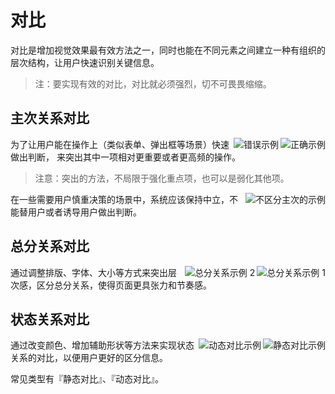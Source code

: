 
<Meta title="设计规范|Ant Design/设计原则/对比" />

# 对比

对比是增加视觉效果最有效方法之一，同时也能在不同元素之间建立一种有组织的层次结构，让用户快速识别关键信息。

> 注：要实现有效的对比，对比就必须强烈，切不可畏畏缩缩。


## 主次关系对比

<img class="preview-img good" align="right" alt="正确示例" src="https://gw.alipayobjects.com/zos/rmsportal/DXDSNzVmrVwVRJCTyaTH.png" />

<img class="preview-img bad" align="right" alt="错误示例" src="https://gw.alipayobjects.com/zos/rmsportal/tMlELOuJrJrrYtTAbnlu.png" />

为了让用户能在操作上（类似表单、弹出框等场景）快速做出判断， 来突出其中一项相对更重要或者更高频的操作。

> 注意：突出的方法，不局限于强化重点项，也可以是弱化其他项。


<img class="preview-img" align="right" alt="不区分主次的示例" description="『通过』和『驳回』都使用次按钮，系统保持中立。" src="https://gw.alipayobjects.com/zos/rmsportal/gniiMTPEHagxaelGBjAe.png" />

在一些需要用户慎重决策的场景中，系统应该保持中立，不能替用户或者诱导用户做出判断。


## 总分关系对比

<img class="preview-img" align="right" alt="总分关系示例 1" src="https://gw.alipayobjects.com/zos/rmsportal/mGCufzQKHZvViwxAVPPY.png" />

<img class="preview-img" align="right" alt="总分关系示例 2" src="https://gw.alipayobjects.com/zos/rmsportal/vQrVvLzKbGXbZotcaMVg.png" />

通过调整排版、字体、大小等方式来突出层次感，区分总分关系，使得页面更具张力和节奏感。


## 状态关系对比

<img class="preview-img" align="right" alt="静态对比示例" description="用不同颜色点，来表明不同状态。" src="https://gw.alipayobjects.com/zos/rmsportal/PMVYKxaLBApJFyXAxkHy.png" />

<img class="preview-img" align="right" alt="动态对比示例" description="鼠标悬停时，该项和其他项呈现出明显不同的视觉效果，响应用户操作。" src="https://gw.alipayobjects.com/zos/rmsportal/WXNjOhgQDMnNoieFrFMP.png" />

通过改变颜色、增加辅助形状等方法来实现状态关系的对比，以便用户更好的区分信息。

常见类型有『静态对比』、『动态对比』。
